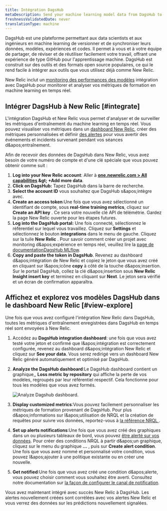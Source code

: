 ```yaml
---
title: Intégration DagsHub
metaDescription: Send your machine learning model data from DagsHub to New Relic to understand your model's performance.
freshnessValidatedDate: never
translationType: machine
---
```


DagsHub est une plateforme permettant aux data scientists et aux ingénieurs en machine learning de versionner et de synchroniser leurs données, modèles, expériences et codes. Il permet à vous et à votre équipe de partager, de réviser et de réutiliser facilement votre travail, offrant une expérience de type GitHub pour l'apprentissage machine. DagsHub est construit sur des outils et des formats open source populaires, ce qui le rend facile à intégrer aux outils que vous utilisez déjà comme New Relic.

New Relic inclut un [monitoring des performances des modèles](/docs/alerts-applied-intelligence/mlops/get-started/intro-mlops/) intégration avec DagsHub pour monitorer et analyser vos métriques de formation en machine learning en temps réel.

## Intégrer DagsHub à New Relic [#integrate]

L'intégration DagsHub et New Relic vous permet d'analyser et de surveiller les métriques d'entraînement du machine learning en temps réel. Vous pouvez visualiser vos métriques dans un [dashboard New Relic](/docs/query-your-data/explore-query-data/dashboards/introduction-dashboards/), créer des métriques personnalisées et définir [des alertes](/docs/alerts-applied-intelligence/new-relic-alerts/learn-alerts/introduction-alerts/) pour vous avertir des événements et incidents survenant pendant vos séances d&amp;apos;entraînement.

Afin de recevoir des données de DagsHub dans New Relic, vous avez besoin de votre numéro de compte et d'une clé spéciale que vous pouvez obtenir comme suit :

1. <DNT>**Log into your New Relic account**</DNT>: Aller à <DNT>**[one.newrelic.com &gt; All capabilities](https://one.newrelic.com/all-capabilities) &amp;gt; +Add more data**</DNT>.
2. <DNT>**Click on DagsHub:**</DNT> Tapez DagsHub dans la barre de recherche.
3. <DNT>**Select the account ID**</DNT> vous souhaitez que DagsHub s&amp;apos;intègre avec.
4. <DNT>**Create an access token**</DNT>:Une fois que vous avez sélectionné un identifiant de compte, sous <DNT>**real-time training metrics**</DNT>, cliquez sur <DNT>**Create an API key**</DNT> . Ce sera votre nouvelle clé API de télémétrie. Gardez la page New Relic ouverte pour les étapes futures.
5. <DNT>**Log into the DagsHub portal:**</DNT> Une fois connecté, sélectionnez le référentiel sur lequel vous travaillez. Cliquez sur <DNT>**Settings**</DNT> et sélectionnez le bouton <DNT>**integrations**</DNT> dans le menu de gauche. Cliquez sur la tuile <DNT>**New Relic**</DNT> . Pour savoir comment créer un projet avec monitoring d&amp;apos;expérience en temps réel, veuillez lire la [page de documentationDagsHub MLflow](https://dagshub.com/docs/integration_guide/mlflow_tracking/).
6. <DNT>**Copy and paste the token in DagsHub**</DNT>. Revenez au dashboard d&amp;apos;intégration de New Relic et copiez le jeton que vous avez créé en cliquant sur l&amp;apos;icône <DNT>**copy**</DNT> à côté de la touche d&amp;apos;insertion. Sur le portail DagsHub, collez la clé d&amp;apos;insertion sous <DNT>**New Relic Insight insert key**</DNT> et terminez en cliquant sur <DNT>**Next**</DNT>. Le jeton sera vérifié et un écran de confirmation apparaîtra.

<InstallFeedback />

## Affichez et explorez vos modèles DagsHub dans le dashboard New Relic [#view-explore]

Une fois que vous avez configuré l'intégration New Relic dans DagsHub, toutes les métriques d'entraînement enregistrées dans DagsHub en temps réel sont envoyées à New Relic.

1. Accédez au <DNT>**DagsHub integration dashboard**</DNT>: une fois que vous avez testé votre jeton et confirmé que l&amp;apos;intégration est correctement configurée, revenez au dashboard d&amp;apos;intégration New Relic et cliquez sur <DNT>**See your data**</DNT>. Vous serez redirigé vers un dashboard New Relic généré automatiquement et optimisé par DagsHub.

2. <DNT>**Analyze the DagsHub dashboard**</DNT>:Le DagsHub dashboard contient un graphique,, <DNT>**Loss metric by repository**</DNT> qui affiche la perte de vos modèles, regroupés par leur référentiel respectif. Cela fonctionne pour tous les modèles que vous avez formés.

   <img title="Analyze Dagshub dashboard" alt="Analyze Dagshub dashboard." src="/images/model-performance-monitoring_screenshot-crop_dasgshub-dashboard.webp" />

3. <DNT>**Display customized metrics**</DNT>:Vous pouvez facilement personnaliser les métriques de formation provenant de DagsHub. Pour plus d&amp;apos;informations sur l&amp;apos;utilisation de NRQL et la création de requêtes pour suivre vos données, reportez-vous à [la référence NRQL ](/docs/query-your-data/nrql-new-relic-query-language/get-started/nrql-syntax-clauses-functions/).

4. <DNT>**Set up alerts notifications**</DNT>:Une fois que vous avez créé des graphiques dans un ou plusieurs tableaux de bord, vous pouvez [être alerté sur vos données](/docs/alerts-applied-intelligence/new-relic-alerts/alert-policies/create-edit-or-find-alert-policy/). Pour créer des conditions NRQL <InlinePopover type="alerts" />à partir d&amp;apos;un graphique, cliquez sur le menu du graphique <DNT>**...**</DNT> , puis sur <DNT>**Create alert condition**</DNT>. Une fois que vous avez nommé et personnalisé votre condition, vous pouvez l&amp;apos;ajouter à une politique existante ou en créer une nouvelle.

5. <DNT>**Get notified**</DNT>:Une fois que vous avez créé une condition d&amp;apos;alerte, vous pouvez choisir comment vous souhaitez être averti. Consultez notre documentation sur [la façon de configurer le canal de notification](/docs/alerts-applied-intelligence/new-relic-alerts/alert-notifications/notification-channels-control-where-send-alerts/).

Vous avez maintenant intégré avec succès New Relic à DagsHub. Les alertes nouvellement créées sont corrélées avec vos alertes New Relic et vous verrez des données sur les prédictions nouvellement signalées.